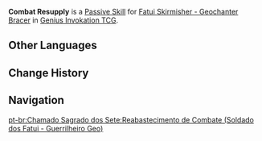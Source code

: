 {{Genius Invokation TCG Skill Infobox
|title      = Combat Resupply
|image      = Combat Resupply (Fatui Skirmisher - Geochanter Bracer) Character Card Skill.png
|type       = Passive Skill
|character  = Fatui Skirmisher - Geochanter Bracer
|element    = 
|matching   = 
|unaligned  = 
|energy     = 
|effect     = (Passive) When the battle begins, this character gains 2 Energy.
|order      = 4
}}
'''Combat Resupply''' is a [[Character Card Passive Skill|Passive Skill]] for [[Fatui Skirmisher - Geochanter Bracer (Character Card)|Fatui Skirmisher - Geochanter Bracer]] in [[Genius Invokation TCG]].

==Other Languages==
{{Other Languages|Combat Resupply}}

==Change History==
{{Change History|3.7}}

==Navigation==
{{Genius Invokation TCG Skill Navbox|Fatui Skirmisher - Geochanter Bracer}}
[[pt-br:Chamado Sagrado dos Sete:Reabastecimento de Combate (Soldado dos Fatui - Guerrilheiro Geo)]]